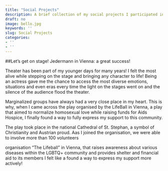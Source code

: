 ```yaml
---
title: "Social Projects"
description: A brief collection of my social projects I participated in
draft: no
image: bello.jpg
keywords: ''
slug: Social Projects
categories:
- ''
- ''
---
```


##Let's get on stage! Jedermann in Vienna: a great success! 

Theater has been part of my younger days for many years! I felt the most alive while stepping on the stage and bringing any character to life! Being an actress gave me the chance to access the most diverse emotions, situations and even eras every time the light on the stages went on and the silence of the audience flood the theater.

Marginalized groups have always had a very close place in my heart. 
This is why, when I came across the play organised by the LifeBall in Vienna, a play that aimed to normalize homosexual love while raising funds for Aids Hospice, I finally found a way to fully express my support to this community.

The play took place in the national Cathedral of St. Stephan, a symbol of Christianity and Austrian proud. Aas I joined the organisation, we were able to involve more than 100 volunteers 



organisation "The Lifeball" in Vienna, that raises awareness about various diseases within the LGBTQ+ community and provides shelter and financial aid to its members I felt like a found a way to express my support more actively!
